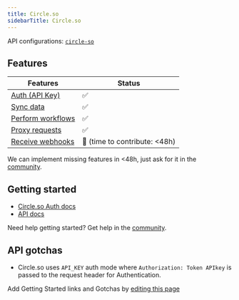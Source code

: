 ```yaml
---
title: Circle.so
sidebarTitle: Circle.so
---
```



<Overview />

API configurations: [`circle-so`](https://nango.dev/providers.yaml)

## Features

| Features | Status |
| - | - |
| [Auth (API Key)](/guides/getting-started/authorize-an-api-from-your-app) | ✅ |
| [Sync data](/guides/getting-started/read-from-an-api) | ✅ |
| [Perform workflows](/guides/getting-started/write-to-an-api) | ✅ |
| [Proxy requests](/guides/proxy-requests-to-an-api) | ✅ |
| [Receive webhooks](/guides/receive-webhooks-from-an-api) | 🚫 (time to contribute: &lt;48h) |

<Tip>We can implement missing features in &lt;48h, just ask for it in the [community](https://nango.dev/slack).</Tip>

## Getting started

-   [Circle.so Auth docs](https://api.circle.so/#intro)
-   [API docs](https://api.circle.so/)

<Tip>Need help getting started? Get help in the [community](https://nango.dev/slack).</Tip>

## API gotchas

- Circle.so uses `API_KEY` auth mode where `Authorization: Token APIkey` is passed to the request header for Authentication.

<Note>Add Getting Started links and Gotchas by [editing this page](https://github.com/nangohq/nango/tree/master/docs-v2/integrations/all/circle-so.mdx)</Note>